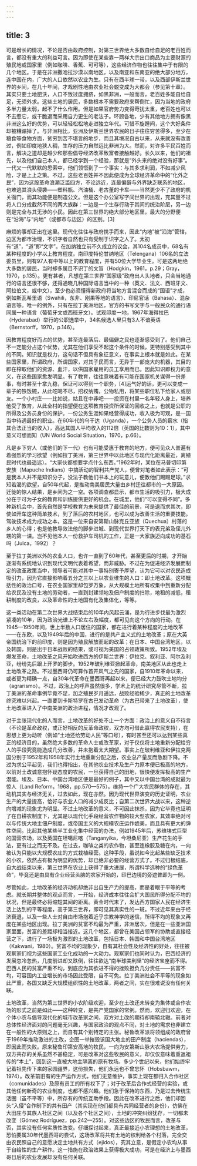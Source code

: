 ```yaml
---
---
---
```

title: 3
---




可是增长的情况，不论是否由政府控制，对第三世界绝大多数自给自足的老百姓而言，都没有重大的利益可言。因为即使在某些靠一两样大宗出口商品为主要财源的殖民地或国家里（例如咖啡、香蕉、可可等），这些经济作物也往往集中于有限的几个地区。于是在非洲撒哈拉沙漠以南地区，以及南亚和东南亚的绝大部分地方，连中国在内，广大的人口依然以农业为生。只有在西半球一带，以及西部伊斯兰世界的乡间，在几十年间，才戏剧性地由农业社会蜕变成为大都会（参见第十章）。其实只要土地肥沃，人口不致过度拥挤，如黑非洲，一般而言，老百姓多能自给自足，无须外求。这些土地的居民，多数根本不需要政府来帮倒忙，因为当地的政府多半力量太弱，起不了什么作用。但是如果官府势力变得苛扰太重，老百姓也可以不去惹它，或干脆退而采用自力更生的老法子。环顾各地，少有其他地方拥有像黑非洲这么好的优势，可以轻轻松松地走进独立年代。可惜不旋踵间，这个大好条件却被糟蹋掉了。与非洲相比，亚洲及伊斯兰世界农民的日子往往穷苦得多，至少在粮食等食物方面，贫穷到苦不堪言的地步，而且其境况自古以来，从来就没有改善过，例如印度地狭人稠，生存的压力自然远比非洲为大。然而，对许多平民百姓而言，解决之道却是越少和那些倡导经济改革致富者接触越好。长久以来，他们的祖先，以及他们自己本人，都已经学到一个经验，那就是“外头来的绝对没有好事”。一代又一代默默的思索中，他们领悟到了一个事实：与其多求利润，不如减少风险，才是上上之策。不过，这些老百姓并不因此便成为全球经济革命中的“化外之民”，因为这股革命浪潮泛滥四方，不论远近，连最偏僻与外界缺乏联系的地区，也难逃其浪头侵袭——塑料瓶、汽油桶、老古董的卡车——当然更少不了政府的机关衙门，而其功能便是制造公文。但是这个办公室写字间世界的出现，充其量不过将人口分成截然不同的两大族群：一边是一个生存行动于其间的统治阶层，另一边则是完全与其无涉的小民。因此在第三世界的绝大部分地区里，最大的分野便在“沿海”与“内地”（或都市与边区）的区别。[3]

麻烦的事却正出在这里。现代化往往与政府携手而来，因此“内地”被“沿海”管辖，边区为都市治理，不识字者自然也只有受制于识字之人了。太初有“道”，“道”即“文字”。在加纳独立前不久成立的议会，其104名成员中，68名有某种程度的小学以上教育程度。南印度特伦甘纳地区（Telengana）106名的立法委员里，则有97人有中等以上的教育程度，并有50位大学毕业生。可是这两地绝大多数的居民，当时却多属目不识丁的文盲（Hodgkin，1961，p.29；Gray，1970，p.135）。更有甚者，凡想在第三世界“国家级”政府出人头地者，只会当地通行的语言还很不够，还得通晓几种国际语言当中的一种（英文、法文、西班牙文、阿拉伯文，或中文），至少也必须懂得新政府将当地方言混合而成的“国语”才成，例如斯瓦希里语（Swahili，东非、刚果等地的语言）、印尼官话（Bahasa）、混杂语言等。唯一的例外，只有在拉丁美洲地区，官方的书写文字与一般民众的通行语同属一种语言（葡萄牙文或西班牙文）。试观印度一地，1967年海得拉巴（Hyderabad）举行的公职选举中，34名候选人里只有3人不谙英语（Bernstorff，1970，p.146）。

因教育程度好而占的优势，甚至连最落后、最偏僻之民也逐渐感受到了。他们自己不一定能分占这个优势，尤其在他们享受不起这个条件的时候，更特别感受到其中的不同。知识就是权力，这句话不但具有象征意义，在事实上根本就是如此。在某些国家里，所谓政府，所谓国家，对其子民而言，无异于一部庞大的机器，其目的即在榨取他们的资源、血汗，以供国家雇用的员工享用而已。因此知识即权力的意义，在这些国家愈发明显。有了教育，往往意味着有可能在国家机关谋得一份差事，有时甚至十拿九稳，保证可以得到一个职务，[4]运气好的话，更可以变成一辈子的铁饭碗，从此吃喝不尽，招权纳贿，公物私用，将某些职位私下给家人或朋友。一个小村庄——比如说，姑且在中非吧——投资在村里一名年轻人身上，培养他受了教育，从此全村的指望便在这项教育投资所保证的回收之上，也就是公职的所得及公务员身份的保护。一份公务生涯如果经营得成功，收入极为可观，是一国当中待遇最好的职业。在60年代的乌干达（Uganda），一个公务人员的薪水（指其合法正当的收入），高达其国人平均收入的112倍（英国的比数则为10：1），其中意义可想而知（UN World Social Situation，1970，p.66）。

凡是乡下穷人（或他们的下一代）也有可能受惠于教育的地方，便可见众人普遍有着强烈的学习欲望（例如拉丁美洲，第三世界中以此地区与现代化距离最近，离殖民时代也最遥远）。“大家伙都想要学点什么东西。”1962年时，某位在马普切印第安族（Mapuche Indians）中搞活动的智利共产党人，便曾对笔者如此表示：“可是我本人并不是知识分子，没法子教他们书本上的玩意儿，便教他们踢踢足球。”求知若渴的欲望，自50年代起，是推动南美居民大量由乡村迁往都市的一大原因。迁徙的惊人结果，是乡间为之一空。各项调查都显示，都市生活的吸引力，极大成分在于可为子女的教育和训练提供更好的机会。在城里，他们“可以变得不同”。多种新机会中，首先自然是学校教育为未来提供了最佳的前景，可是退而求其次，即使如开车这种简单技术，到了落后的农村地区，也可以成为改善生活的重要技能。驾驶技术成为成功之本，这是一位来自安第斯山脉克丘亚族（Quechua）村落的乡人的心得；也是他教导效法他的脚步进城、到现代世界打天下的表兄弟及侄儿外甥的第一课。岂不见他本人一份救护车司机的工作，正是一大家族迈向成功的基石吗（Julca，1992）？

至于拉丁美洲以外的农业人口，也许一直到了60年代，甚至更后的时期，才开始逐渐有系统地认识到现代文明代表着希望，而非威胁。不过在为促进经济发展而制定的改革政策当中，领导者可能对其中一事特别寄予厚望，认为它可以对农民造成吸引力，因为它直接影响着五分之三以上以农业维生的人口：即土地改革。这项概括性的政治口号，在农业国家里却包罗万象，从大规模土地所有权集中到重新分配给农民及没有土地的劳动者，一直到封建领地及佃户制度的扫除，地租的减低，租耕制度的改良，以及革命性的土地国有化及集体化，等等。

这一类活动在第二次世界大战结束后的10年内风起云涌，是为行进步伐最为激烈紧凑的10年，因为政治光谱上不论左右及幅度，都可见向这个方向的行动。在1945—1950年间，世上半数人口居住的国家，都在进行着某种程度的土地改革——在东欧，以及1949年后的中国，进行的是共产主义式的土地改革；原在大英帝国统治下的前印度，则是因为殖民解放而起的改革；在日本、中国台湾地区，以及韩国，则是出于日本战败的结果，或可视为美国的占领政策所致。1952年埃及爆发革命，土地改革之风开始吹进西方的伊斯兰世界：伊拉克、叙利亚、阿尔及利亚，纷纷先后跟上开罗的脚步。1952年玻利维亚掀起革命，南美地区从此也走上土地改革之路。不过墨西哥仍可算作首开风气之先的国家，自1910年革命以来，或者更为精确一点，自30年代革命在墨西哥再起以来，便已经大力鼓吹土地均分（agrarismo）。不过，政治上的呼声虽然很多，学术上的统计研究尽管不断，拉丁美洲的革命事例毕竟不足，加之殖民岁月遥远，战败经验稀少，真正的土地改革终究难以兴起。一直要到卡斯特罗在古巴发动革命（为古巴带来了土地改革），使土地改革进入了中南美洲的政治进程，情况才改观了。

对于主张现代化的人而言，土地改革的好处不止一个方面：政治上的意义自不待言（不论是革命政权，或正好相反的反革命政权，双方均可借此赢得农民支持），在思想上更为动听（例如“土地还给劳动人民”等口号），有时甚至还可以达到某些真正的经济目的，虽然绝大多数的革命人士或改革家，对于仅仅将土地重新分配给穷人的手段究竟能造成几分改善，并未抱着太大期望。事实上在玻利维亚和伊拉克两国分别于1952年和1958年实行土地重新分配之后，农业总产量反而急剧下降。不过为求公平起见，我们也得指出，在其他农业技术及生产力原本便已极高的地方，以前对土改诚意抱怀疑态度的农民，一旦获得自己的田地，很快便发挥极高的生产潜能。埃及、日本、中国台湾地区便是最好的例子，其中又以中国台湾的成就最为惊人（Land Reform，1968，pp.570—575）。维持一个广大农民群体的存在，其动机其实与经济无关，过去如此，现在亦然。因为现代世界演变的历史证明，农业生产的大量提高，恰好与农业人口的减少成反比；自第二次世界大战以来，这种逆向增减的现象尤为明显。不过土地改革的意义，不可因此抹杀，因为它毕竟也证明了在自耕农制度下，尤其是以现代化手段经营农作物的较大型农家，其效率绝对可以与传统大地主佃户制度，或帝国主义的大规模农庄运作媲美，而且具有更大的弹性空间。比起其他某些半工业化集中经营的办法，例如1945年后，苏维埃式巨型的国营农场，以及英国在坦噶尼喀（Tanganyika，今坦桑尼亚）生产花生的手法，更有过之而无不及。在过去，咖啡之类的农作物，甚至连橡胶及糖在内，一向被认为只能以大规模农庄的方式栽植经营。这种手段，虽说如今比起某些缺乏技术的小农，依然占有极为明显的优势，却已绝非必要的经营方式了。不过归根结底，自大战结束以来，第三世界在农业上获得了重大进展，所谓科学选种的“绿色革命”，毕竟还是由具有企业经营头脑的农家开始的，印巴边境的旁遮普即为一例。

尽管如此，土地改革的经济动机却绝非出自生产力的提高，而是着眼于平等的考虑。就长期并整体的观点而言，一开始，经济成本往往会扩大国民所得分配不均的状况，但是最终必将缩短其间的距离。黄金时代末了，发达西方国家人民在经济生活上达到的平等程度，高于第三世界，即可见其真实性的一斑。不过近年来由于经济衰退，以及一些人士对自由市场抱着近乎宗教神学的迷信，所得不均的现象又再度在某些地区出现。拉丁美洲的贫富不均最为严重，非洲居次，但是在一些亚洲国家里面，贫富的差距却相当接近。这几个地区，都曾在美国占领军的协助或直接经营之下，进行了一场极为激烈的土地改革，包括日本、韩国和中国台湾地区（Kakwani，1980）。贫富不均的现象少，自有其社会性及经济性的好处，往往被观察家们视为这些国家工业化成功的一大动力。观察家们也同时认为，巴西经济的发展忽冷忽热，几度前进却又跌倒，往往欲达“南半球美利坚”的经济宝座而不得。巴西人民的贫富严重不均，到底应为其欲进不得的挫败担负几分责任——贫富不均，可容国内工业增长的市场因此受限，自不可免。拉丁美洲社会不平等的现象如此严重，各国又缺乏大规模组织性的土地改革，两者之间，实在很难说没有任何关联。

土地改革，当然为第三世界的小农阶级欢迎，至少在土改还未转变为集体或合作农场的形式之前是如此——这种转变，是共产党国家的常例。然而，欢迎归欢迎，在个体小农与倡导现代化的城市改革家之间，双方对土改的期待却南辕北辙。前者对总体性经济面对的问题毫无兴趣，与国家政治的观点不同，对土地的需求也非建立在一般性的大原则之上，而自有其个别特定的主张。秘鲁改革派将领组成的政府曾于1969年推动激进的土改，企图一举摧毁该国大地主的田产制度（haciendas），即因此而失败。原来秘鲁印第安高地的牧民，一向为安第斯山脉大农场提供劳力，双方共存的关系虽然不甚稳定，可是改革对这些牧民的意义，却仅仅意味着重返祖传的“本土”，回到这一直被大地主隔离的原有牧场。多少个世纪以来，他们始终牢记着祖先传下来的家园疆界，这份损失，他们永远也不曾忘怀（Hobsbawm，1974）。改革前旧有的生产运作方式，他们无意维护，事实上现在都归入合作社区（comunidades）及原有员工的所有权下了；对于改革后合作式经营的实验，或其他任何新奇的农业制度，也都不感兴趣。他们急于保持的东西，乃是过去传统生活圈（虽不平等）中，所存有的传统互助手段。因此在改革进行之后，他们却回头“入侵”合作制下的共有田产（其实现在他们都具有共同经营者的身份），仿佛在大田庄与其族人社区之间（以及各个社区之间），土地的冲突纠纷犹存，一切都未改变（Gómez Rodríguez，pp.242—255）。对这些边区的牧民而言，改革与否，其实没有任何实质性改变。仔细探讨起来，真正最接近小农理想的土地改革，恐怕要属30年代墨西哥的尝试，这场改革将共有土地的权利给各个村落，完全交由农民照自己的意愿决定土地共有方式（ejidos），究其立意，是假定小农均从事于自给性的生产耕作。这一措施在政治效果上获得极大成功，可是在经济上与墨西哥日后的农业发展却没有任何关联。
